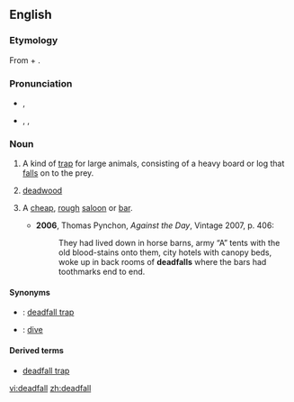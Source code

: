 ==English==

===Etymology===
From {{term|dead}} + {{term|fall}}.

===Pronunciation===
* {{a|UK}} {{IPA|/ˈdɛdfɔːl/}}, {{X-SAMPA|/"dEdfO:l/}}
* {{a|US}} {{enPR|dĕdʹfäl}}, {{IPA|/ˈdɛdfɑl/}}, {{X-SAMPA|/"dEdfAl/}}

===Noun===
{{en-noun}}

# {{US}} A kind of [[trap]] for large animals, consisting of a heavy board or log that [[fall]]s on to the prey.
# [[deadwood]]
# {{US|slang}} A [[cheap]], [[rough]] [[saloon]] or [[bar]].
#* '''2006''', Thomas Pynchon, ''Against the Day'', Vintage 2007, p. 406:
#*: They had lived down in horse barns, army “A” tents with the old blood-stains onto them, city hotels with canopy beds, woke up in back rooms of '''deadfalls''' where the bars had toothmarks end to end.

====Synonyms====
* {{qualifier|trap}}: [[deadfall trap]]
* {{qualifier|cheap, rough bar}}: [[dive]]

====Derived terms====
* [[deadfall trap]]

[[vi:deadfall]]
[[zh:deadfall]]
